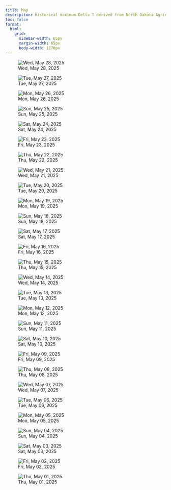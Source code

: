 ```yaml
---
title: May
description: Historical maximum Delta T derived from North Dakota Agricultural Weather Network hourly data, which is available at [NDAWN.org](https://ndawn.ndsu.nodak.edu/current.html)
toc: false
format:
  html:
    grid: 
      sidebar-width: 65px
      margin-width: 65px
      body-width: 1170px
---
```


::: {layout-ncol=4}
![Wed, May 28, 2025](images/historical-delta-t-2025-05-28.png){.lightbox group="gallery" fig-alt="historical-delta-t-2025-05-28"}

![Tue, May 27, 2025](images/historical-delta-t-2025-05-27.png){.lightbox group="gallery" fig-alt="historical-delta-t-2025-05-27"}

![Mon, May 26, 2025](images/historical-delta-t-2025-05-26.png){.lightbox group="gallery" fig-alt="historical-delta-t-2025-05-26"}

![Sun, May 25, 2025](images/historical-delta-t-2025-05-25.png){.lightbox group="gallery" fig-alt="historical-delta-t-2025-05-25"}

![Sat, May 24, 2025](images/historical-delta-t-2025-05-24.png){.lightbox group="gallery" fig-alt="historical-delta-t-2025-05-24"}

![Fri, May 23, 2025](images/historical-delta-t-2025-05-23.png){.lightbox group="gallery" fig-alt="historical-delta-t-2025-05-23"}

![Thu, May 22, 2025](images/historical-delta-t-2025-05-22.png){.lightbox group="gallery" fig-alt="historical-delta-t-2025-05-22"}

![Wed, May 21, 2025](images/historical-delta-t-2025-05-21.png){.lightbox group="gallery" fig-alt="historical-delta-t-2025-05-21"}

![Tue, May 20, 2025](images/historical-delta-t-2025-05-20.png){.lightbox group="gallery" fig-alt="historical-delta-t-2025-05-20"}

![Mon, May 19, 2025](images/historical-delta-t-2025-05-19.png){.lightbox group="gallery" fig-alt="historical-delta-t-2025-05-19"}

![Sun, May 18, 2025](images/historical-delta-t-2025-05-18.png){.lightbox group="gallery" fig-alt="historical-delta-t-2025-05-18"}

![Sat, May 17, 2025](images/historical-delta-t-2025-05-17.png){.lightbox group="gallery" fig-alt="historical-delta-t-2025-05-17"}

![Fri, May 16, 2025](images/historical-delta-t-2025-05-16.png){.lightbox group="gallery" fig-alt="historical-delta-t-2025-05-16"}

![Thu, May 15, 2025](images/historical-delta-t-2025-05-15.png){.lightbox group="gallery" fig-alt="historical-delta-t-2025-05-15"}

![Wed, May 14, 2025](images/historical-delta-t-2025-05-14.png){.lightbox group="gallery" fig-alt="historical-delta-t-2025-05-14"}

![Tue, May 13, 2025](images/historical-delta-t-2025-05-13.png){.lightbox group="gallery" fig-alt="historical-delta-t-2025-05-13"}

![Mon, May 12, 2025](images/historical-delta-t-2025-05-12.png){.lightbox group="gallery" fig-alt="historical-delta-t-2025-05-12"}

![Sun, May 11, 2025](images/historical-delta-t-2025-05-11.png){.lightbox group="gallery" fig-alt="historical-delta-t-2025-05-11"}

![Sat, May 10, 2025](images/historical-delta-t-2025-05-10.png){.lightbox group="gallery" fig-alt="historical-delta-t-2025-05-10"}

![Fri, May 09, 2025](images/historical-delta-t-2025-05-09.png){.lightbox group="gallery" fig-alt="historical-delta-t-2025-05-09"}

![Thu, May 08, 2025](images/historical-delta-t-2025-05-08.png){.lightbox group="gallery" fig-alt="historical-delta-t-2025-05-08"}

![Wed, May 07, 2025](images/historical-delta-t-2025-05-07.png){.lightbox group="gallery" fig-alt="historical-delta-t-2025-05-07"}

![Tue, May 06, 2025](images/historical-delta-t-2025-05-06.png){.lightbox group="gallery" fig-alt="historical-delta-t-2025-05-06"}

![Mon, May 05, 2025](images/historical-delta-t-2025-05-05.png){.lightbox group="gallery" fig-alt="historical-delta-t-2025-05-05"}

![Sun, May 04, 2025](images/historical-delta-t-2025-05-04.png){.lightbox group="gallery" fig-alt="historical-delta-t-2025-05-04"}

![Sat, May 03, 2025](images/historical-delta-t-2025-05-03.png){.lightbox group="gallery" fig-alt="historical-delta-t-2025-05-03"}

![Fri, May 02, 2025](images/historical-delta-t-2025-05-02.png){.lightbox group="gallery" fig-alt="historical-delta-t-2025-05-02"}

![Thu, May 01, 2025](images/historical-delta-t-2025-05-01.png){.lightbox group="gallery" fig-alt="historical-delta-t-2025-05-01"}
:::
